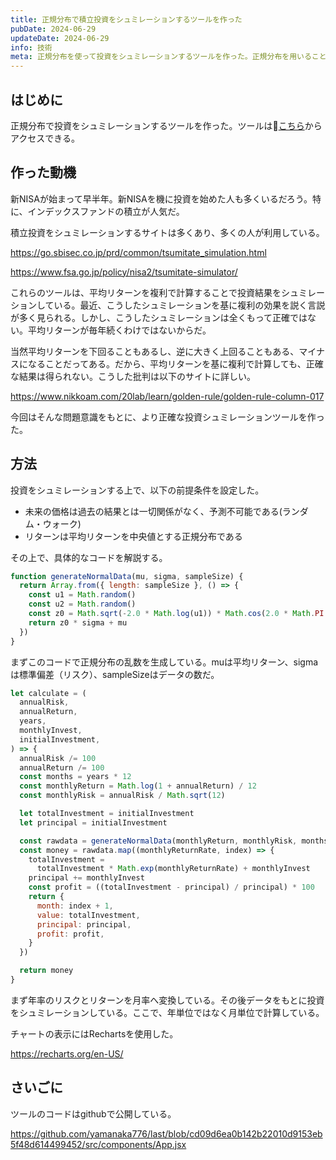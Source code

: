 ```yaml
---
title: 正規分布で積立投資をシュミレーションするツールを作った
pubDate: 2024-06-29
updateDate: 2024-06-29
info: 技術
meta: 正規分布を使って投資をシュミレーションするツールを作った。正規分布を用いることによりより正確なシュミレーションが可能だ。
---
```


## はじめに

正規分布で投資をシュミレーションするツールを作った。ツールは:link:[こちら](https://ear-diary.com/tools/simulation-tsumitate/)からアクセスできる。

## 作った動機

新NISAが始まって早半年。新NISAを機に投資を始めた人も多くいるだろう。特に、インデックスファンドの積立が人気だ。

積立投資をシュミレーションするサイトは多くあり、多くの人が利用している。

https://go.sbisec.co.jp/prd/common/tsumitate_simulation.html

https://www.fsa.go.jp/policy/nisa2/tsumitate-simulator/

これらのツールは、平均リターンを複利で計算することで投資結果をシュミレーションしている。最近、こうしたシュミレーションを基に複利の効果を説く言説が多く見られる。しかし、こうしたシュミレーションは全くもって正確ではない。平均リターンが毎年続くわけではないからだ。

当然平均リターンを下回ることもあるし、逆に大きく上回ることもある、マイナスになることだってある。だから、平均リターンを基に複利で計算しても、正確な結果は得られない。こうした批判は以下のサイトに詳しい。

https://www.nikkoam.com/20lab/learn/golden-rule/golden-rule-column-017

今回はそんな問題意識をもとに、より正確な投資シュミレーションツールを作った。

## 方法

投資をシュミレーションする上で、以下の前提条件を設定した。

- 未来の価格は過去の結果とは一切関係がなく、予測不可能である(ランダム・ウォーク)
- リターンは平均リターンを中央値とする正規分布である

その上で、具体的なコードを解説する。

```javascript
function generateNormalData(mu, sigma, sampleSize) {
  return Array.from({ length: sampleSize }, () => {
    const u1 = Math.random()
    const u2 = Math.random()
    const z0 = Math.sqrt(-2.0 * Math.log(u1)) * Math.cos(2.0 * Math.PI * u2)
    return z0 * sigma + mu
  })
}
```

まずこのコードで正規分布の乱数を生成している。muは平均リターン、sigmaは標準偏差（リスク）、sampleSizeはデータの数だ。

```javascript
let calculate = (
  annualRisk,
  annualReturn,
  years,
  monthlyInvest,
  initialInvestment,
) => {
  annualRisk /= 100
  annualReturn /= 100
  const months = years * 12
  const monthlyReturn = Math.log(1 + annualReturn) / 12
  const monthlyRisk = annualRisk / Math.sqrt(12)

  let totalInvestment = initialInvestment
  let principal = initialInvestment

  const rawdata = generateNormalData(monthlyReturn, monthlyRisk, months)
  const money = rawdata.map((monthlyReturnRate, index) => {
    totalInvestment =
      totalInvestment * Math.exp(monthlyReturnRate) + monthlyInvest
    principal += monthlyInvest
    const profit = ((totalInvestment - principal) / principal) * 100
    return {
      month: index + 1,
      value: totalInvestment,
      principal: principal,
      profit: profit,
    }
  })

  return money
}
```

まず年率のリスクとリターンを月率へ変換している。その後データをもとに投資をシュミレーションしている。ここで、年単位ではなく月単位で計算している。

チャートの表示にはRechartsを使用した。

https://recharts.org/en-US/

## さいごに

ツールのコードはgithubで公開している。

https://github.com/yamanaka776/last/blob/cd09d6ea0b142b22010d9153eb5f48d614499452/src/components/App.jsx
